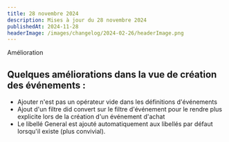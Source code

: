 ```yaml
---
title: 28 novembre 2024
description: Mises à jour du 28 novembre 2024
publishedAt: 2024-11-28
headerImage: /images/changelog/2024-02-26/headerImage.png
---
```

<Badge variant="noLink" className="m-0">
  <span>Amélioration</span>
</Badge>

## Quelques améliorations dans la vue de création des événements :
- Ajouter n'est pas un opérateur vide dans les définitions d'événements
- Ajout d'un filtre did convert sur le filtre d'événement pour le rendre plus explicite lors de la création d'un événement d'achat
- Le libellé General est ajouté automatiquement aux libellés par défaut lorsqu'il existe (plus convivial).